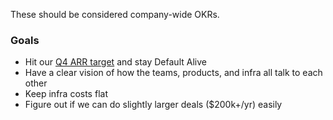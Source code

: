 These should be considered company-wide OKRs. 

### Goals

* Hit our [Q4 ARR target](https://docs.google.com/document/d/1Ofpxd5N4e_PKlSbRDEJ86T9Rs2ihfpKQf5MFuohWP1g/edit?usp=sharing) and stay Default Alive
* Have a clear vision of how the teams, products, and infra all talk to each other
* Keep infra costs flat
* Figure out if we can do slightly larger deals ($200k+/yr) easily
